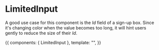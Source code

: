 
<Meta title="Forms/LimitedInput" />

# LimitedInput

<Props of={LimitedInput} />

A good use case for this component is the _Id_ field of a sign-up box.
Since it's changing color when the value becomes too long,
it will hint users gently to reduce the size of their _Id_.

<Preview>
  <Story name="Simple Story">
    {{
      components: { LimitedInput },
      template: "<LimitedInput/>",
    }}
  </Story>
</Preview>
